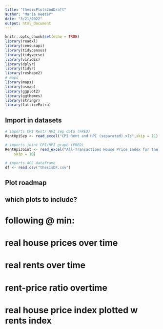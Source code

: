 ```yaml
---
title: "thesisPlots2ndDraft"
author: "Maria Heeter"
date: "3/21/2022"
output: html_document
---
```


```r
knitr::opts_chunk$set(echo = TRUE)
library(readxl)
library(censusapi)
library(tidycensus)
library(tidyverse)
library(viridis)
library(dplyr)
library(tidyr)
library(reshape2)
# maps 
library(maps)
library(usmap)
library(ggplot2)
library(ggthemes)
library(stringr)
library(latticeExtra)
```

## Import in datasets 

```r
# imports CPI Rent/ HPI sep data (FRED) 
RentHpiSep <- read_excel("CPI Rent and HPI (separated).xls",skip = 11)

# imports joint CPI/HPI graph (FRED)
RentHpiJoint <- read_excel("All-Transactions House Price Index for the United States:Consumer Price Index for All Urban Consumers- Rent of Primary Residence in U.S. City Average.xls", 
    skip = 10)
 
# imports ACS dataframe 
df <- read.csv("thesisDF.csv")
```

## Plot roadmap 
## which plots to include?

# following @ min: 

# real house prices over time 
# real rents over time 
# rent-price ratio overtime 
# real house price index plotted w rents index 

